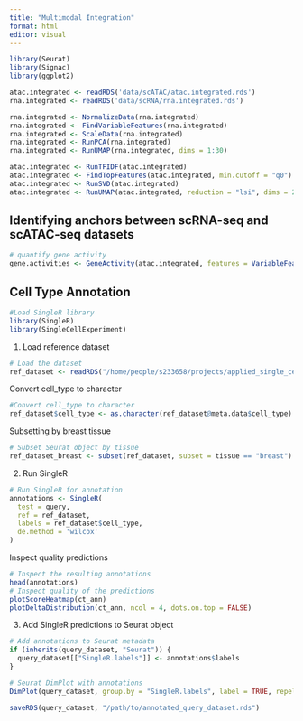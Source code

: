 ```yaml
---
title: "Multimodal Integration"
format: html
editor: visual
---
```


```r
library(Seurat)
library(Signac)
library(ggplot2)
```

```r
atac.integrated <- readRDS('data/scATAC/atac.integrated.rds')
rna.integrated <- readRDS('data/scRNA/rna.integrated.rds')
```

```r
rna.integrated <- NormalizeData(rna.integrated)
rna.integrated <- FindVariableFeatures(rna.integrated)
rna.integrated <- ScaleData(rna.integrated)
rna.integrated <- RunPCA(rna.integrated)
rna.integrated <- RunUMAP(rna.integrated, dims = 1:30)

atac.integrated <- RunTFIDF(atac.integrated)
atac.integrated <- FindTopFeatures(atac.integrated, min.cutoff = "q0")
atac.integrated <- RunSVD(atac.integrated)
atac.integrated <- RunUMAP(atac.integrated, reduction = "lsi", dims = 2:30, reduction.name = "umap.atac", reduction.key = "atacUMAP_")

```

## Identifying anchors between scRNA-seq and scATAC-seq datasets

```r
# quantify gene activity
gene.activities <- GeneActivity(atac.integrated, features = VariableFeatures(rna.integrated))

```

## Cell Type Annotation

```r
#Load SingleR library
library(SingleR)
library(SingleCellExperiment)
```

1.  Load reference dataset

```r
# Load the dataset
ref_dataset <- readRDS("/home/people/s233658/projects/applied_single_cell/data/9dff3651-e629-4519-aaab-dbd21b6b02b1.rds")
```

Convert cell_type to character

```r
#Convert cell_type to character
ref_dataset$cell_type <- as.character(ref_dataset@meta.data$cell_type)
```

Subsetting by breast tissue

```r
# Subset Seurat object by tissue
ref_dataset_breast <- subset(ref_dataset, subset = tissue == "breast")

```

2.  Run SingleR

```r
# Run SingleR for annotation
annotations <- SingleR(
  test = query,
  ref = ref_dataset,
  labels = ref_dataset$cell_type,
  de.method = 'wilcox' 
)
```

Inspect quality predictions

```r
# Inspect the resulting annotations
head(annotations)
# Inspect quality of the predictions
plotScoreHeatmap(ct_ann)
plotDeltaDistribution(ct_ann, ncol = 4, dots.on.top = FALSE)
```

3.  Add SingleR predictions to Seurat object

```r
# Add annotations to Seurat metadata
if (inherits(query_dataset, "Seurat")) {
  query_dataset[["SingleR.labels"]] <- annotations$labels
}
```

```r
# Seurat DimPlot with annotations
DimPlot(query_dataset, group.by = "SingleR.labels", label = TRUE, repel = TRUE)

```

```r
saveRDS(query_dataset, "/path/to/annotated_query_dataset.rds")
```
